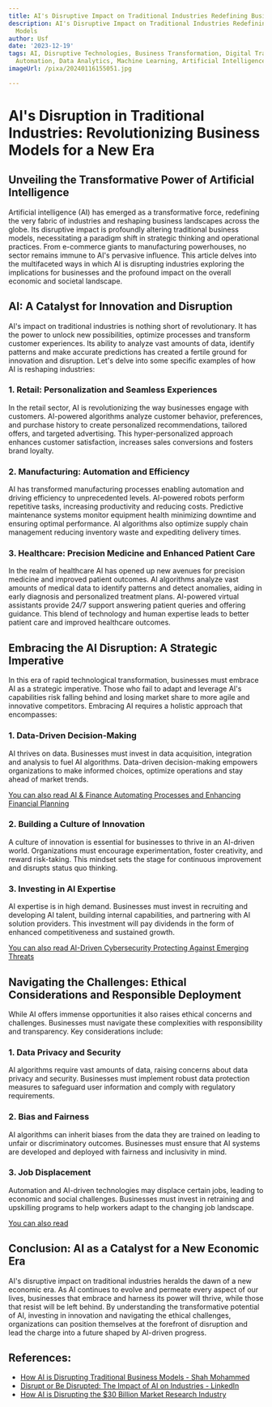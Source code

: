 ```yaml
---
title: AI's Disruptive Impact on Traditional Industries Redefining Business Models
description: AI's Disruptive Impact on Traditional Industries Redefining Business
  Models
author: Usf
date: '2023-12-19'
tags: AI, Disruptive Technologies, Business Transformation, Digital Transformation,
  Automation, Data Analytics, Machine Learning, Artificial Intelligence, Digital Economy
imageUrl: /pixa/20240116155051.jpg

---
```

# AI's Disruption in Traditional Industries: Revolutionizing Business Models for a New Era

## Unveiling the  Transformative Power of Artificial Intelligence

Artificial intelligence (AI)  has emerged as a transformative force, redefining the very fabric  of industries and reshaping business landscapes across the  globe. Its disruptive impact is profoundly altering traditional business models, necessitating a paradigm shift in strategic thinking  and  operational practices. From e-commerce giants to  manufacturing powerhouses,  no sector remains immune to AI's pervasive influence. This  article delves into the multifaceted ways in which AI is disrupting  industries exploring the  implications for businesses and the profound impact on the overall economic and societal landscape.

## AI: A Catalyst for Innovation and Disruption

AI's impact on traditional industries is nothing  short  of revolutionary. It has the power to unlock new possibilities, optimize processes and transform customer experiences. Its ability to analyze vast amounts of data, identify patterns and make accurate predictions has created a fertile  ground  for innovation and disruption. Let's delve into some specific examples of  how AI is reshaping industries:

### 1. Retail: Personalization and Seamless Experiences

In the retail sector, AI is  revolutionizing  the way businesses  engage with customers. AI-powered algorithms analyze customer behavior, preferences, and  purchase history  to create personalized recommendations, tailored offers, and targeted advertising. This hyper-personalized approach enhances customer satisfaction, increases sales conversions and fosters brand loyalty.

### 2.  Manufacturing: Automation and Efficiency

AI has transformed manufacturing  processes enabling automation  and driving efficiency to unprecedented levels. AI-powered robots perform repetitive tasks, increasing  productivity and reducing costs. Predictive maintenance systems monitor equipment  health minimizing downtime and ensuring optimal performance. AI  algorithms also optimize supply chain management reducing inventory waste and expediting delivery  times.

### 3.  Healthcare: Precision Medicine and Enhanced Patient Care

In the realm of healthcare AI has opened up new avenues for  precision medicine and improved  patient outcomes. AI algorithms analyze vast amounts of medical data to identify patterns and detect anomalies, aiding in early diagnosis and personalized treatment plans. AI-powered virtual assistants provide 24/7 support answering patient queries  and offering guidance. This blend of technology and human expertise  leads to better patient care and improved healthcare outcomes.

##  Embracing the  AI Disruption: A Strategic Imperative

In this era of rapid  technological transformation, businesses must embrace  AI as a strategic imperative. Those who fail to adapt and leverage  AI's  capabilities risk falling behind and losing market share to more agile and innovative competitors.  Embracing AI requires a  holistic approach that encompasses:

### 1. Data-Driven Decision-Making

AI thrives on  data. Businesses must invest in data acquisition, integration and analysis to fuel AI algorithms.  Data-driven  decision-making empowers organizations to make informed choices, optimize operations  and stay ahead of market trends.

[You can also read AI & Finance Automating Processes and Enhancing Financial Planning](AI%20%26%20Finance%20Automating%20Processes%20and%20Enhancing%20Financial%20Planning)


### 2. Building a Culture of Innovation

A  culture of innovation is essential for businesses to  thrive in an AI-driven world. Organizations must encourage experimentation, foster creativity, and reward risk-taking. This mindset sets the stage for continuous improvement  and disrupts status quo thinking.

### 3. Investing in AI Expertise

AI expertise is in high demand. Businesses must invest  in recruiting and developing AI talent, building internal capabilities, and partnering with AI solution providers. This investment will pay dividends in the form of enhanced competitiveness and sustained growth.

[You can also read AI-Driven  Cybersecurity Protecting Against Emerging Threats](AI-Driven%20Cybersecurity%20Protecting%20Against%20Emerging%20Threats)


## Navigating the Challenges: Ethical Considerations and Responsible Deployment

While AI offers  immense opportunities it  also raises ethical concerns and challenges.  Businesses must navigate these complexities with responsibility and transparency. Key considerations include:

### 1.  Data Privacy and Security

AI  algorithms require vast  amounts of  data,  raising concerns about data privacy and security. Businesses  must implement  robust data protection measures to safeguard user information and comply with regulatory requirements.

###  2. Bias and Fairness

AI algorithms can inherit biases from the data they are trained on leading to unfair or discriminatory outcomes.  Businesses must ensure that AI systems are developed  and deployed  with fairness and inclusivity in mind.

### 3. Job Displacement

Automation and AI-driven technologies may displace certain jobs, leading to economic and social challenges. Businesses must invest in retraining and upskilling programs to help workers adapt to  the  changing job landscape.

[You can also  read  ]()


## Conclusion: AI as a Catalyst for  a New  Economic Era

AI's disruptive impact on traditional industries heralds the dawn of a new economic era. As  AI continues to evolve and permeate every aspect of our lives, businesses  that embrace and harness its power will thrive, while  those that resist will be left behind. By understanding the transformative potential of AI,  investing in innovation and navigating the ethical  challenges,  organizations can position themselves at the forefront of disruption and lead the charge into a future shaped by AI-driven progress.

## References:
- [How AI is Disrupting Traditional Business Models - Shah Mohammed](https://shahmm.medium.com/how-ai-is-disrupting-traditional-business-models-a-look-at-success-stories-67891b8ebb75)
- [Disrupt or Be Disrupted: The Impact of AI on Industries - LinkedIn](https://www.linkedin.com/pulse/disrupt-disrupted-impact-ai-industries-stanbicbankgh)
- [How AI is Disrupting the $30 Billion Market Research Industry](https://www.spiceworks.com/tech/artificial-intelligence/guest-article/how-ai-is-disrupting-the-thirty-billion-market-research-industry/)
